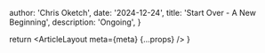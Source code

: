 
  author: 'Chris Oketch',
  date: '2024-12-24',
  title: 'Start Over - A New Beginning',
  description: 'Ongoing',
}

  return <ArticleLayout meta={meta} {...props} />
}